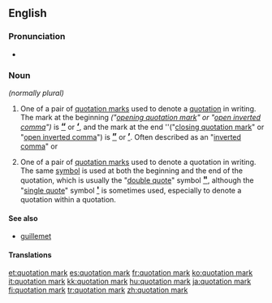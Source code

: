 ==English==

===Pronunciation===
* {{IPA|/kwəʊˈteiʃn̩ mɑɹk/}}

===Noun===
{{en-noun|sg=[[quotation]] [[mark]]}} ''(normally plural)''

# {{UK}} One of a pair of [[quotation marks]] used to denote a [[quotation]] in writing. The mark at the beginning ''("[[opening quotation mark]]" or "[[open inverted comma]]")'' is <big>'''[[“]]'''</big>  or <big>'''[[‘]]'''</big>, and the mark at the end ''("[[closing quotation mark]]" or "[[open inverted comma]]") is <big>'''[[”]]'''</big> or <big>'''[[’]]'''</big>. Often described as an "[[inverted comma]]" or 
# {{North America}} One of a pair of [[quotation marks]] used to denote a quotation in writing. The same [[symbol]] is used at both the beginning and the end of the quotation, which is usually the  "[[double quote]]" symbol <big>'''[["]]'''</big>, although the "[[single quote]]" symbol <big>'''[[']] '''</big> is sometimes used, especially to denote a quotation within a quotation.

====See also====
* [[guillemet]]

====Translations====
{{trans-see|quotation marks}}

{{punctuation}}

[[et:quotation mark]]
[[es:quotation mark]]
[[fr:quotation mark]]
[[ko:quotation mark]]
[[it:quotation mark]]
[[kk:quotation mark]]
[[hu:quotation mark]]
[[ja:quotation mark]]
[[fi:quotation mark]]
[[tr:quotation mark]]
[[zh:quotation mark]]